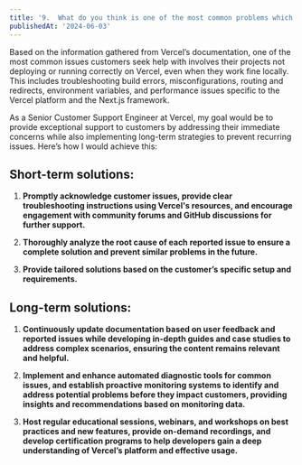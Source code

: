 ```yaml
---
title: '9.	What do you think is one of the most common problems which customers ask Vercel for help with? How would you help customers to overcome common problems, short-term and long-term?'
publishedAt: '2024-06-03'
---
```


Based on the information gathered from Vercel’s documentation, one of the most common issues customers seek help with involves their projects not deploying or running correctly on Vercel, even when they work fine locally. This includes troubleshooting build errors, misconfigurations, routing and redirects, environment variables, and performance issues specific to the Vercel platform and the Next.js framework.

As a Senior Customer Support Engineer at Vercel, my goal would be to provide exceptional support to customers by addressing their immediate concerns while also implementing long-term strategies to prevent recurring issues. Here’s how I would achieve this:

## Short-term solutions:

1. **Promptly acknowledge customer issues, provide clear troubleshooting instructions using Vercel's resources, and encourage engagement with community forums and GitHub discussions for further support.**

2. **Thoroughly analyze the root cause of each reported issue to ensure a complete solution and prevent similar problems in the future.**

3. **Provide tailored solutions based on the customer’s specific setup and requirements.**

## Long-term solutions:

1. **Continuously update documentation based on user feedback and reported issues while developing in-depth guides and case studies to address complex scenarios, ensuring the content remains relevant and helpful.**

2. **Implement and enhance automated diagnostic tools for common issues, and establish proactive monitoring systems to identify and address potential problems before they impact customers, providing insights and recommendations based on monitoring data.**

3. **Host regular educational sessions, webinars, and workshops on best practices and new features, provide on-demand recordings, and develop certification programs to help developers gain a deep understanding of Vercel’s platform and effective usage.**
